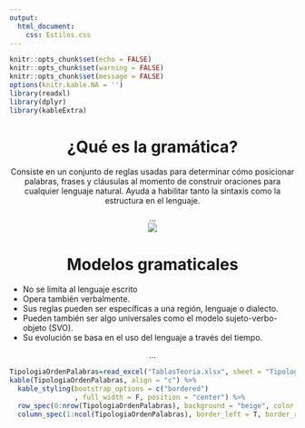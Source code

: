 ```yaml
---
output:
  html_document:
    css: Estilos.css
---
```


```r
knitr::opts_chunk$set(echo = FALSE)
knitr::opts_chunk$set(warning = FALSE)
knitr::opts_chunk$set(message = FALSE)
options(knitr.kable.NA = '')
library(readxl)
library(dplyr)
library(kableExtra)
```

<center> <h1> <b> ¿Qué es la gramática? </b> </h1> </center>

<center> Consiste en un conjunto de reglas usadas para determinar cómo posicionar palabras, frases y cláusulas al momento de construir oraciones para cualquier lenguaje natural. Ayuda a habilitar tanto la sintaxis como la estructura en el lenguaje. 

...</center>

<center><img src="figs/5_Gramatica.png"></center>

<center> <h1> <b> Modelos gramaticales </b> </h1> </center>

+ No se limita al lenguaje escrito
+ Opera también verbalmente.
+ Sus reglas pueden ser específicas a una región, lenguaje o dialecto.
+ Pueden también ser algo universales como el modelo sujeto-verbo-objeto (SVO).
+ Su evolución se basa en el uso del lenguaje a través del tiempo.

<center>...</center>

```r
TipologiaOrdenPalabras=read_excel("TablasTeoria.xlsx", sheet = "TipologiaOrdenPalabras")
kable(TipologiaOrdenPalabras, align = "c") %>%
  kable_styling(bootstrap_options = c("bordered")
                , full_width = F, position = "center") %>% 
  row_spec(0:nrow(TipologiaOrdenPalabras), background = "beige", color = "black") %>% 
  column_spec(1:ncol(TipologiaOrdenPalabras), border_left = T, border_right = T)
```
